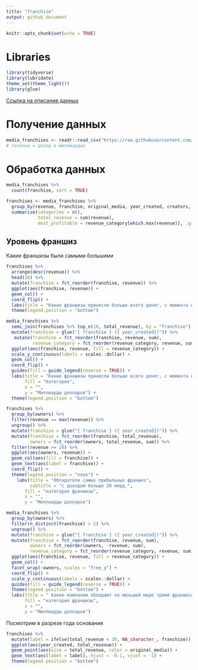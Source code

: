 ```yaml
---
title: "franchise"
output: github_document
---
```


```r
knitr::opts_chunk$set(echo = TRUE)
```

# Libraries

```r
library(tidyverse)
library(lubridate)
theme_set(theme_light())
library(glue)
```

[Ссылка на описание данных](https://github.com/rfordatascience/tidytuesday/tree/master/data/2019/2019-07-02)

# Получение данных

```r
media_franchises <- readr::read_csv("https://raw.githubusercontent.com/rfordatascience/tidytuesday/master/data/2019/2019-07-02/media_franchises.csv")
# revenue = доход в миллиардах
```

# Обработка данных

```r
media_franchises %>% 
  count(franchise, sort = TRUE)

franchises <- media_franchises %>% 
  group_by(revenue, franchise, original_media, year_created, creators, owners) %>% 
  summarise(categories = n(),
            total_revenue = sum(revenue),
            most_profitable = revenue_category[which.max(revenue)], .groups = "drop")
```


## Уровень франшиз

Какие франшизы были самыми большими
```r
franchises %>% 
  arrange(desc(revenue)) %>% 
  head(16) %>% 
  mutate(franchise = fct_reorder(franchise, revenue)) %>% 
  ggplot(aes(franchise, revenue)) +
  geom_col() +
  coord_flip() +
  labs(title = "Какие франшизы принесли больше всего денег, с момента их создания") +
  theme(legend.position = "bottom")
```

```r
media_franchises %>% 
  semi_join(franchises %>% top_n(16, total_revenue), by = "franchise") %>% 
  mutate(franchise = glue("{ franchise } ({ year_created})")) %>% 
   mutate(franchise = fct_reorder(franchise, revenue, sum),
          revenue_category = fct_reorder(revenue_category, revenue, sum)) %>% 
  ggplot(aes(franchise, revenue, fill = revenue_category)) +
  scale_y_continuous(labels = scales::dollar) +
  geom_col() +
  coord_flip() +
  guides(fill = guide_legend(reverse = TRUE)) +
  labs(title = "Какие франшизы принесли больше всего денег, с момента их создания",
       fill = "Категория",
       x = "",
       y = "Миллиарды долларов") +
  theme(legend.position = "bottom")
```

```r
franchises %>% 
  group_by(owners) %>% 
  filter(revenue == max(revenue)) %>% 
  ungroup() %>% 
  mutate(franchise = glue("{ franchise } ({ year_created})")) %>% 
  mutate(franchise = fct_reorder(franchise, total_revenue),
         owners = fct_reorder(owners, total_revenue, sum)) %>% 
  filter(revenue >= 20) %>% 
  ggplot(aes(owners, revenue)) +
  geom_col(aes(fill = franchise)) +
  geom_text(aes(label = franchise)) +
  coord_flip() +
  theme(legend.position = "none") +
    labs(title = "Обладатели самых прибыльных франшиз",
         subtitle = "c доходом больше 20 млрд.",
       fill = "категория франшизы",
       x = "",
       y = "Миллиарды долларов")
```

```r
media_franchises %>% 
  group_by(owners) %>% 
  filter(n_distinct(franchise) > 2) %>% 
  ungroup() %>% 
  mutate(franchise = glue("{ franchise } ({ year_created})")) %>% 
  mutate(franchise = fct_reorder(franchise, revenue, sum),
         owners = fct_reorder(owners, -revenue, sum),
         revenue_category = fct_reorder(revenue_category, revenue, sum)) %>%
  ggplot(aes(franchise, revenue, fill = revenue_category)) +
  geom_col() +
  facet_wrap(~owners, scales = "free_y") +
  coord_flip() +
  scale_y_continuous(labels = scales::dollar) +
  guides(fill = guide_legend(reverse = TRUE)) +
  theme(legend.position = "bottom") +
  labs(title = " Какие компании обладают по меньшей мере тремя франшизами",
       fill = "категория франшизы",
       x = "",
       y = "Миллиарды долларов")
```

Посмотрим в разрезе года основания
```r
franchises %>% 
  mutate(label = ifelse(total_revenue < 30, NA_character_, franchise)) %>% 
  ggplot(aes(year_created, total_revenue)) +
  geom_point(aes(size = total_revenue, color = original_media)) +
  geom_text(aes(label = label), hjust = -0.1, vjust = -1) +
  theme(legend.position = "bottom")
```


